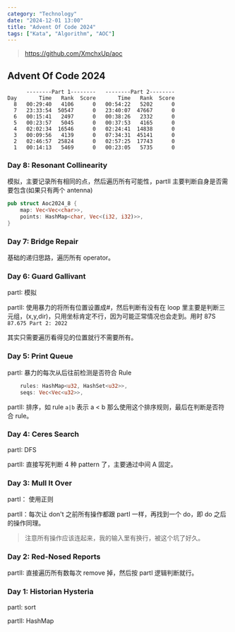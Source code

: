 ```yaml
---
category: "Technology"
date: "2024-12-01 13:00"
title: "Advent Of Code 2024"
tags: ["Kata", "Algorithm", "AOC"]
---
```


> https://github.com/XmchxUp/aoc

## Advent Of Code 2024

```
      --------Part 1--------   --------Part 2--------
Day       Time   Rank  Score       Time   Rank  Score
  8   00:29:40   4106      0   00:54:22   5202      0
  7   23:33:54  50547      0   23:40:07  47667      0
  6   00:15:41   2497      0   00:38:26   2332      0
  5   00:23:57   5045      0   00:37:53   4165      0
  4   02:02:34  16546      0   02:24:41  14838      0
  3   00:09:56   4139      0   07:34:31  45141      0
  2   02:46:57  25824      0   02:57:25  17743      0
  1   00:14:13   5469      0   00:23:05   5735      0

```

### Day 8: Resonant Collinearity

模拟，主要记录所有相同的点，然后遍历所有可能性，partII 主要判断自身是否需要包含(如果只有两个 antenna)

```rust
pub struct Aoc2024_8 {
    map: Vec<Vec<char>>,
    points: HashMap<char, Vec<(i32, i32)>>,
}
```

### Day 7: Bridge Repair

基础的递归思路，遍历所有 operator。

### Day 6: Guard Gallivant

partI: 模拟

partII: 使用暴力的将所有位置设置成#，然后判断有没有在 loop 里主要是判断三元组，(x,y,dir)，只用坐标肯定不行，因为可能正常情况也会走到。用时 87S `87.675 Part 2: 2022`

其实只需要遍历看得见的位置就行不需要所有。

### Day 5: Print Queue

partI: 暴力的每次从后往前检测是否符合 Rule

```rust
    rules: HashMap<u32, HashSet<u32>>,
    seqs: Vec<Vec<u32>>,
```

partII: 排序，如 rule `a|b` 表示 a < b 那么使用这个排序规则，最后在判断是否符合 rule。

### Day 4: Ceres Search

partI: DFS

partII: 直接写死判断 4 种 pattern 了，主要通过中间 A 固定。

### Day 3: Mull It Over

partI： 使用正则

partII：每次让 don't 之前所有操作都跟 partI 一样，再找到一个 do，即 do 之后的操作同理。

> 注意所有操作应该连起来，我的输入里有换行，被这个坑了好久。

### Day 2: Red-Nosed Reports

partII: 直接遍历所有数每次 remove 掉，然后按 partI 逻辑判断就行。

### Day 1: Historian Hysteria

partI: sort

partII: HashMap
